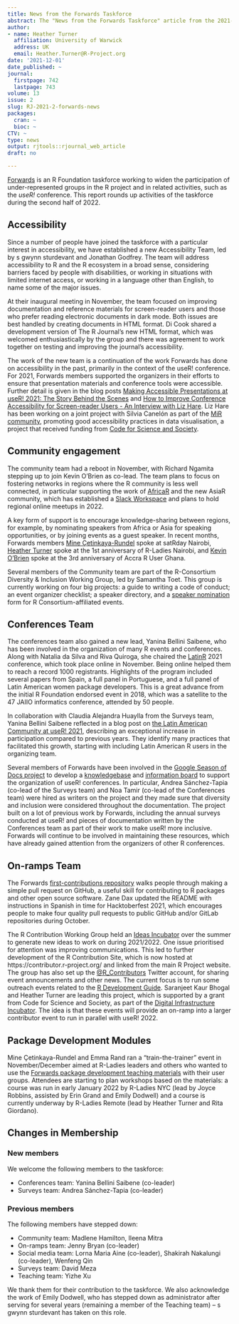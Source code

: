 ```yaml
---
title: News from the Forwards Taskforce
abstract: The "News from the Forwards Taskforce" article from the 2021-2 issue.
author:
- name: Heather Turner
  affiliation: University of Warwick
  address: UK
  email: Heather.Turner@R-Project.org
date: '2021-12-01'
date_published: ~
journal:
  firstpage: 742
  lastpage: 743
volume: 13
issue: 2
slug: RJ-2021-2-forwards-news
packages:
  cran: ~
  bioc: ~
CTV: ~
type: news
output: rjtools::rjournal_web_article
draft: no

---
```


[Forwards](https://forwards.github.io/) is an R Foundation taskforce working to widen the participation of under-represented groups in the R project and in related activities, such as the *useR!* conference. This report rounds up activities of the taskforce during the second half of 2022.

## Accessibility

[//]: # (copy-editor: "s gwynn sturdevant" is the correct name and should not be edited)

Since a number of people have joined the taskforce with a particular interest in accessibility, we have established a new Accessibility Team, led by s gwynn sturdevant and Jonathan Godfrey. The team will address accessibility to R and the R ecosystem in a broad sense, considering barriers faced by people with disabilities, or working in situations with limited internet access, or working in a language other than English, to name some of the major issues.

At their inaugural meeting in November, the team focused on improving documentation and reference materials for screen-reader users and those who prefer reading electronic documents in dark mode. Both issues are best handled by creating documents in HTML format. Di Cook shared a development version of The R Journal's new HTML format, which was welcomed enthusiastically by the group and there was agreement to work together on testing and improving the journal's accessibility.

The work of the new team is a continuation of the work Forwards has done on accessibility in the past, primarily in the context of the useR! conference. For 2021, Forwards members supported the organizers in their efforts to ensure that presentation materials and conference tools were accessible. Further detail is given in the blog posts [Making Accessible Presentations at useR! 2021: The Story Behind the Scenes](https://user2021.r-project.org/blog/2021/12/07/accessibility_awards_interview/) and [How to Improve Conference Accessibility for Screen-reader Users - An Interview with Liz Hare](https://user2021.r-project.org/blog/2021/11/04/accessibility_interview_liz_hare/). Liz Hare has been working on a joint project with Silvia Canelón as part of the [MiR community](https://mircommunity.com/), promoting good accessibility practices in data visualisation, a project that received funding from [Code for Science and Society](https://eventfund.codeforscience.org/announcing-the-new-cohort-of-event-fund-grantees/).

## Community engagement

The community team had a reboot in November, with Richard Ngamita stepping up to join Kevin O'Brien as co-lead. The team plans to focus on fostering networks in regions where the R community is less well connected, in particular supporting the work of [AfricaR](https://africa-r.org/) and the new AsiaR community, which has established a [Slack Workspace](https://bit.ly/join_asiaR_slack) and plans to hold regional online meetups in 2022. 

A key form of support is to encourage knowledge-sharing between regions, for example, by nominating speakers from Africa or Asia for speaking opportunities, or by joining events as a guest speaker. In recent months, Forwards members [Mine Çetinkaya-Rundel](https://twitter.com/minebocek/status/1434173671313190913) spoke at satRday Nairobi, [Heather Turner](https://twitter.com/HeathrTurnr/status/1459495802850746370) spoke at the 1st anniversary of R-Ladies Nairobi, and [Kevin O'Brien](https://twitter.com/RUsersGhana/status/1482079597214773248) spoke at the 3rd anniversary of Accra R User Ghana. 

Several members of the Community team are part of the R-Consortium Diversity & Inclusion Working Group, led by Samantha Toet. This group is currently working on four big projects: a guide to writing a code of conduct; an event organizer checklist; a speaker directory, and a [speaker nomination](https://www.r-consortium.org/blog/2021/07/14/r-consortium-diversity-inclusion-speaker-nomination) form for R Consortium-affiliated events.

## Conferences Team

The conferences team also gained a new lead, Yanina Bellini Saibene, who has been involved in the organization of many R events and conferences. Along with Natalia da Silva and Riva Quiroga, she chaired the [LatinR](https://latin-r.com/en) 2021 conference, which took place online in November. Being online helped them to reach a record 1000 registrants. Highlights of the program included several papers from Spain, a full panel in Portuguese, and a full panel of Latin American women package developers. This is a great advance from the initial R Foundation endorsed event in 2018, which was a satellite to the 47 JAIIO informatics conference, attended by 50 people. 

In collaboration with Claudia Alejandra Huaylla from the Surveys team, Yanina Bellini Saibene reflected in a blog post on [the Latin American Community at useR! 2021](https://user2021.r-project.org/blog/2021/11/26/latines_at_user/), describing an exceptional increase in participation compared to previous years. They identify many practices that facilitated this growth, starting with including Latin American R users in the organizing team.

Several members of Forwards have been involved in the [Google Season of Docs project](https://developers.google.com/season-of-docs/docs/participants) to develop a [knowledgebase](https://bit.ly/knowledgebase-rj) and [information board](https://bit.ly/3fA5r61) to support the organization of useR! conferences. In particular, Andrea Sánchez-Tapia (co-lead of the Surveys team) and Noa Tamir (co-lead of the Conferences team) were hired as writers on the project and they made sure that diversity and inclusion were considered throughout the documentation. The project built on a lot of previous work by Forwards, including the annual surveys conducted at useR! and pieces of documentation written by the Conferences team as part of their work to make useR! more inclusive. Forwards will continue to be involved in maintaining these resources, which have already gained attention from the organizers of other R conferences.

## On-ramps Team

The Forwards [first-contributions repository](https://github.com/forwards/first-contributions) walks people through making a simple pull request on GitHub, a useful skill for contributing to R packages and other open source software. Zane Dax updated the README with instructions in Spanish in time for Hacktoberfest 2021, which encourages people to make four quality pull requests to public GitHub and/or GitLab repositories during October.

The R Contribution Working Group held an [Ideas Incubator](https://github.com/r-devel/rcontribution/blob/main/ideas_incubator.md) over the summer to generate new ideas to work on during 2021/2022. One issue prioritised for attention was improving communications. This led to further development of the R Contribution Site, which is now hosted at https://contributor.r-project.org/ and linked from the main R Project website. The group has also set up the [\@R_Contributors](https://twitter.com/R_Contributors) Twitter account, for sharing event announcements and other news. The current focus is to run some outreach events related to the [R Development Guide ](https://contributor.r-project.org/rdevguide/). Saranjeet Kaur Bhogal and Heather Turner are leading this project, which is supported by a grant from Code for Science and Society, as part of the [Digital Infrastructure Incubator](https://incubator.codeforscience.org/cohort). The idea is that these events will provide an on-ramp into a larger contributor event to run in parallel with useR! 2022.

## Package Development Modules

Mine Çetinkaya-Rundel and Emma Rand ran a "train-the-trainer" event in November/December aimed at R-Ladies leaders and others who wanted to use the [Forwards package development teaching materials](https://github.com/forwards/workshops/tree/master/package-dev-modules) with their user groups. Attendees are starting to plan workshops based on the materials: a course was run in early January 2022 by R-Ladies NYC (lead by Joyce Robbins, assisted by Erin Grand and Emily Dodwell) and a course is currently underway by R-Ladies Remote (lead by Heather Turner and Rita Giordano). 

## Changes in Membership

### New members

We welcome the following members to the taskforce:

- Conferences team: Yanina Bellini Saibene (co-leader)
- Surveys team: Andrea Sánchez-Tapia (co-leader)

### Previous members

The following members have stepped down:

- Community team: Madlene Hamilton, Ileena Mitra
- On-ramps team: Jenny Bryan (co-leader)
- Social media team: Lorna Maria Aine (co-leader), Shakirah Nakalungi (co-leader), Wenfeng Qin
- Surveys team: David Meza
- Teaching team: Yizhe Xu

We thank them for their contribution to the taskforce. We also acknowledge the work of Emily Dodwell, who has stepped down as administrator after serving for several years (remaining a member of the Teaching team) -- s gwynn sturdevant has taken on this role.
